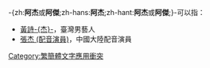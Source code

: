 {{noteTA|T=zh-hans:阿杰;zh-hant:阿杰/阿傑;}}
-{zh:'''阿杰'''或'''阿傑''';zh-hans:'''阿杰''';zh-hant:'''阿杰'''或'''阿傑''';}-可以指：
*[[黃詩杰|黃詩-{杰}-]]，臺灣男藝人
*[[張杰_(配音演員)|張杰 (配音演員)]]，中國大陸配音演員

{{Disambiguation|Cat=二字消歧义}}
[[Category:繁簡體文字應用衝突|Category:繁簡體文字應用衝突]]